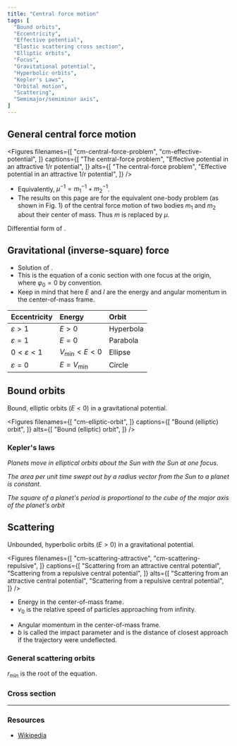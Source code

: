 ```yaml
---
title: "Central force motion"
tags: [
  "Bound orbits",
  "Eccentricity",
  "Effective potential",
  "Elastic scattering cross section",
  "Elliptic orbits",
  "Focus",
  "Gravitational potential",
  "Hyperbolic orbits",
  "Kepler's Laws", 
  "Orbital motion", 
  "Scattering",
  "Semimajor/semiminor axis",
]
---
```



## General central force motion

<Figures
  filenames={[
    "cm-central-force-problem",
    "cm-effective-potential",
  ]}
  captions={[
    "The central-force problem",
    "Effective potential in an attractive 1/r potential",
  ]}
  alts={[
    "The central-force problem",
    "Effective potential in an attractive 1/r potential",
  ]}
/>

<Equation
  label="Central force"
  latex="\mathbf{F}(\mathbf{r}) = \hat{\mathbf{r}}f(r) = -\hat{\mathbf{r}} \dfrac{dV(r)}{dr}"
/>

<Equation
  label="Lagrangian"
  latex="L = \tfrac{1}{2} \mu (\dot{r}^2 + r^2\dot{\varphi}^2) + V(r)"
/>

<Equation
  label="Reduced mass"
  latex="\mu \equiv \dfrac{m_1 m_2}{m_1 + m_2}"
  notes
/>

* Equivalently, $\mu^{-1} = m_1^{-1} + m_2^{-1}$.
* The results on this page are for the equivalent one-body problem (as shown in Fig. 1) of the central force motion of two bodies $m_1$ and $m_2$ about their center of mass. Thus $m$ is replaced by $\mu$.

<Equation
  label="Orbital EoM"
  latex="\displaystyle\varphi(r) = \frac{\pm l}{\sqrt{2\mu}}\int^{r'}{\dfrac{dr}{r^2(E-V_{\text{eff}})}} + \varphi_0"
  important={true}
  reference="orbital-eom"
/>

<Equation
  label="Effective potential"
  latex="V_{\text{eff}}(r) = V(r) + \dfrac{l^2}{2 \mu r^2}"
/>

<Equation
  label="Angular momentum"
  latex="l = |\mathbf{r} \times \mathbf{p}| = \mu r^2 \dot{\varphi} = \text{constant}"
/>

<Equation
  label="Energy"
  latex="E = \tfrac{1}{2} \mu (\dot{r}^2+r^2\dot{\varphi}^2) + V(r) = \text{constant}"
/>

<Equation
  label="Differential EoM"
  latex="\displaystyle\frac{d^2}{d\theta^2} \left(\frac{1}{r}\right) + \frac{1}{r}=-\frac{\mu r^2}{l^2}F(r)"
  notes={true}
/>

Differential form of <EquationRef reference="orbital-eom" />.

## Gravitational (inverse-square) force

<Equation
  label="Gravitational potential"
  latex="V(r) = - \dfrac{\gamma \mu}{r}"
/>

<Equation
  label=""
  latex="\gamma \equiv G(m_1 + m_2)"
/>

<Equation
  label="Solution of orbital EoM"
  latex="\dfrac{1}{r} = C(1-\varepsilon \cos{\varphi})"
  notes={true}
  important={true}
  reference="orbital-eom-solution"
/>

* Solution of <EquationRef reference="orbital-eom" />.
* This is the equation of a conic section with one focus at the origin, where $\varphi_0=0$ by convention.
* Keep in mind that here $E$ and $l$ are the energy and angular momentum in the center-of-mass frame.

<!--
<div>
  <p>This is the equation of a conic section with one focus at the origin.</p>
  <p>We set <Equation>{'\\varphi_0=0'}</Equation> by convention.</p>
</div>
-->

<Equation
  label=""
  latex="C \equiv \dfrac{\gamma \mu^2}{l^2}"
/>

<Equation
  label="Eccentricity"
  latex="\varepsilon = \left(1 + \dfrac{2El^2}{\mu^3 \gamma^2} \right)^{1/2}"
/>

Eccentricity | Energy | Orbit
:---|:---|:---
$\varepsilon>1$ | $E>0$ | Hyperbola
$\varepsilon=1$ | $E=0$ | Parabola
$0<\varepsilon<1$ | $V_{\text{min}}<E<0$ | Ellipse
$\varepsilon=0$ | $E=V_{\text{min}}$ | Circle

## Bound orbits

Bound, elliptic orbits ($E < 0$) in a gravitational potential.

<Figures
  filenames={[
    "cm-elliptic-orbit",
  ]}
  captions={[
    "Bound (elliptic) orbit",
  ]}
  alts={[
    "Bound (elliptic) orbit",
  ]}
/>

<Equation
  label="Semimajor axis"
  latex="a = \dfrac{1}{C(1-\varepsilon^2)} = -\dfrac{\mu \gamma}{2E} = \dfrac{d+d'}{2}"
/>

<Equation
  label="Semiminor axis"
  latex="b = a \sqrt{1-\varepsilon^2} = \sqrt{a^2-f^2}"
/>

<Equation
  label="Focus"
  latex="f = \varepsilon a"
/>

### Kepler's laws

<Equation
  label="1st Law"
  latex="r^{-1}=C(1-\varepsilon \cos{\varphi})"
  notes={true}
/>

*Planets move in elliptical orbits about the Sun with the Sun at one focus.*

<Equation
  label="2nd Law"
  latex="\dfrac{dA}{dt} = \dfrac{l}{2\mu} = \text{constant}"
  notes={true}
/>

*The area per unit time swept out by a radius vector from the Sun to a planet is constant.*

<Equation
  label="3rd Law"
  latex="\tau^2 = \dfrac{4 \pi^2 a^3}{\gamma} \cong \dfrac{4 \pi^2 a^3}{Gm_{\text{Sun}}}"
  notes={true}
/>

*The square of a planet's period is proportional to the cube of the major axis of the planet's orbit*

## Scattering

Unbounded, hyperbolic orbits ($E > 0$) in a gravitational potential.

<Figures
  filenames={[
    "cm-scattering-attractive",
    "cm-scattering-repulsive",
  ]}
  captions={[
    "Scattering from an attractive central potential",
    "Scattering from a repulsive central potential",
  ]}
  alts={[
    "Scattering from an attractive central potential",
    "Scattering from a repulsive central potential",
  ]}
/>

<Equation
  label="Energy"
  latex="E = \tfrac{1}{2} \mu v_0^2"
  notes={true}
/>

* Energy in the center-of-mass frame.
* $v_0$ is the relative speed of particles approaching from infinity.

<Equation
  label="Angular momentum"
  latex="l = \mu v_0 b"
  notes={true}
/>

* Angular momentum in the center-of-mass frame.
* $b$ is called the impact parameter and is the distance of closest approach if the trajectory were undeflected.

<Equation
  label="Eccentricity"
  latex="\varepsilon = \bigg[1 + \bigg(\dfrac{v_0^2 b}{\gamma}\bigg)^2 \bigg]^{1/2}"
/>

<Equation
  label="Distance of closest approach"
  latex="r_{\text{min}} = b \left( \dfrac{\varepsilon - 1}{\varepsilon + 1} \right)^{1/2}"
/>

<Equation
  label="Deflection angle"
  latex="\theta = 2 \arctan{\dfrac{\gamma}{v_0^2 b}}"
/>

### General scattering orbits

<Equation
  label="Deflection angle"
  latex="\theta = |\pi - 2\varphi_m|"
/>

<Equation
  label="Angle to $r_{\text{min}}$"
  latex="\displaystyle \varphi_m = \dfrac{l}{\sqrt{2\mu}}\int_{\infty}^{r_{\text{min}}}{\dfrac{dr}{r^2(E-V_{\text{eff}})}} + \pi"
/>

<!-- latex="\displaystyle \varphi_m = l \int_{\infty}^{r_\text{min}} dr r^{-2} \left[ 2\mu E - 2\mu V(r) - \dfrac{l^2}{r^2} \right]^{-1/2} + \pi" -->

<Equation
  label="Distance of closest approach"
  latex="E-V(r_{\text{min}}) = \dfrac{l^2}{2 \mu r_{\text{min}}^2}"
  notes={true}
/>

$r_{\text{min}}$ is the root of the equation.

### Cross section

<Equation
  label="Differential elastic scattering cross section"
  latex="d\sigma_{\text{el}}=\bigl(\tfrac{d\sigma}{d\Omega}\bigr)_{\text{el}}d\Omega=2\pi b\,db \Rightarrow \bigl(\tfrac{d\sigma}{d\Omega}\bigr)_{\text{el}}=\tfrac{b}{\sin{\theta}}\bigr|\tfrac{db}{d\theta}\bigl|"
/>

<Equation
  label="Solid angle"
  latex="d\Omega=\tfrac{dA}{R^2}=\sin\theta\,d\theta d\varphi"
/>

<Equation
  label="Total elastic scattering cross section"
  latex="\sigma_T=\int d\sigma_{\text{el}}"
/>

---

### Resources

* [Wikipedia](https://en.wikipedia.org/wiki/Classical_central-force_problem)
